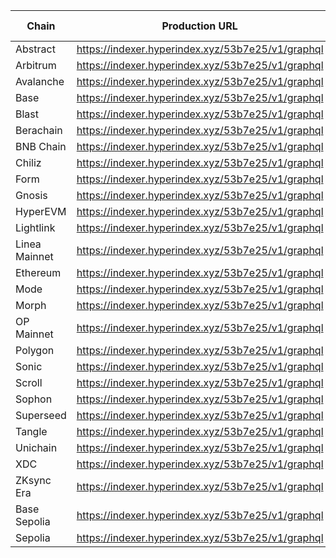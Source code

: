| Chain | Production URL | Playground URL | Explorer URL |
| -------- | -------------- | ----------- | ------------ |
| Abstract | https://indexer.hyperindex.xyz/53b7e25/v1/graphql | [Playground](https://cloud.hasura.io/public/graphiql?endpoint=https%3A%2F%2Findexer.hyperindex.xyz%2F53b7e25%2Fv1%2Fgraphql) | [Explorer](https://envio.dev/app/sablier-labs/lockup-envio) |
| Arbitrum | https://indexer.hyperindex.xyz/53b7e25/v1/graphql | [Playground](https://cloud.hasura.io/public/graphiql?endpoint=https%3A%2F%2Findexer.hyperindex.xyz%2F53b7e25%2Fv1%2Fgraphql) | [Explorer](https://envio.dev/app/sablier-labs/lockup-envio) |
| Avalanche | https://indexer.hyperindex.xyz/53b7e25/v1/graphql | [Playground](https://cloud.hasura.io/public/graphiql?endpoint=https%3A%2F%2Findexer.hyperindex.xyz%2F53b7e25%2Fv1%2Fgraphql) | [Explorer](https://envio.dev/app/sablier-labs/lockup-envio) |
| Base | https://indexer.hyperindex.xyz/53b7e25/v1/graphql | [Playground](https://cloud.hasura.io/public/graphiql?endpoint=https%3A%2F%2Findexer.hyperindex.xyz%2F53b7e25%2Fv1%2Fgraphql) | [Explorer](https://envio.dev/app/sablier-labs/lockup-envio) |
| Blast | https://indexer.hyperindex.xyz/53b7e25/v1/graphql | [Playground](https://cloud.hasura.io/public/graphiql?endpoint=https%3A%2F%2Findexer.hyperindex.xyz%2F53b7e25%2Fv1%2Fgraphql) | [Explorer](https://envio.dev/app/sablier-labs/lockup-envio) |
| Berachain | https://indexer.hyperindex.xyz/53b7e25/v1/graphql | [Playground](https://cloud.hasura.io/public/graphiql?endpoint=https%3A%2F%2Findexer.hyperindex.xyz%2F53b7e25%2Fv1%2Fgraphql) | [Explorer](https://envio.dev/app/sablier-labs/lockup-envio) |
| BNB Chain | https://indexer.hyperindex.xyz/53b7e25/v1/graphql | [Playground](https://cloud.hasura.io/public/graphiql?endpoint=https%3A%2F%2Findexer.hyperindex.xyz%2F53b7e25%2Fv1%2Fgraphql) | [Explorer](https://envio.dev/app/sablier-labs/lockup-envio) |
| Chiliz | https://indexer.hyperindex.xyz/53b7e25/v1/graphql | [Playground](https://cloud.hasura.io/public/graphiql?endpoint=https%3A%2F%2Findexer.hyperindex.xyz%2F53b7e25%2Fv1%2Fgraphql) | [Explorer](https://envio.dev/app/sablier-labs/lockup-envio) |
| Form | https://indexer.hyperindex.xyz/53b7e25/v1/graphql | [Playground](https://cloud.hasura.io/public/graphiql?endpoint=https%3A%2F%2Findexer.hyperindex.xyz%2F53b7e25%2Fv1%2Fgraphql) | [Explorer](https://envio.dev/app/sablier-labs/lockup-envio) |
| Gnosis | https://indexer.hyperindex.xyz/53b7e25/v1/graphql | [Playground](https://cloud.hasura.io/public/graphiql?endpoint=https%3A%2F%2Findexer.hyperindex.xyz%2F53b7e25%2Fv1%2Fgraphql) | [Explorer](https://envio.dev/app/sablier-labs/lockup-envio) |
| HyperEVM | https://indexer.hyperindex.xyz/53b7e25/v1/graphql | [Playground](https://cloud.hasura.io/public/graphiql?endpoint=https%3A%2F%2Findexer.hyperindex.xyz%2F53b7e25%2Fv1%2Fgraphql) | [Explorer](https://envio.dev/app/sablier-labs/lockup-envio) |
| Lightlink | https://indexer.hyperindex.xyz/53b7e25/v1/graphql | [Playground](https://cloud.hasura.io/public/graphiql?endpoint=https%3A%2F%2Findexer.hyperindex.xyz%2F53b7e25%2Fv1%2Fgraphql) | [Explorer](https://envio.dev/app/sablier-labs/lockup-envio) |
| Linea Mainnet | https://indexer.hyperindex.xyz/53b7e25/v1/graphql | [Playground](https://cloud.hasura.io/public/graphiql?endpoint=https%3A%2F%2Findexer.hyperindex.xyz%2F53b7e25%2Fv1%2Fgraphql) | [Explorer](https://envio.dev/app/sablier-labs/lockup-envio) |
| Ethereum | https://indexer.hyperindex.xyz/53b7e25/v1/graphql | [Playground](https://cloud.hasura.io/public/graphiql?endpoint=https%3A%2F%2Findexer.hyperindex.xyz%2F53b7e25%2Fv1%2Fgraphql) | [Explorer](https://envio.dev/app/sablier-labs/lockup-envio) |
| Mode | https://indexer.hyperindex.xyz/53b7e25/v1/graphql | [Playground](https://cloud.hasura.io/public/graphiql?endpoint=https%3A%2F%2Findexer.hyperindex.xyz%2F53b7e25%2Fv1%2Fgraphql) | [Explorer](https://envio.dev/app/sablier-labs/lockup-envio) |
| Morph | https://indexer.hyperindex.xyz/53b7e25/v1/graphql | [Playground](https://cloud.hasura.io/public/graphiql?endpoint=https%3A%2F%2Findexer.hyperindex.xyz%2F53b7e25%2Fv1%2Fgraphql) | [Explorer](https://envio.dev/app/sablier-labs/lockup-envio) |
| OP Mainnet | https://indexer.hyperindex.xyz/53b7e25/v1/graphql | [Playground](https://cloud.hasura.io/public/graphiql?endpoint=https%3A%2F%2Findexer.hyperindex.xyz%2F53b7e25%2Fv1%2Fgraphql) | [Explorer](https://envio.dev/app/sablier-labs/lockup-envio) |
| Polygon | https://indexer.hyperindex.xyz/53b7e25/v1/graphql | [Playground](https://cloud.hasura.io/public/graphiql?endpoint=https%3A%2F%2Findexer.hyperindex.xyz%2F53b7e25%2Fv1%2Fgraphql) | [Explorer](https://envio.dev/app/sablier-labs/lockup-envio) |
| Sonic | https://indexer.hyperindex.xyz/53b7e25/v1/graphql | [Playground](https://cloud.hasura.io/public/graphiql?endpoint=https%3A%2F%2Findexer.hyperindex.xyz%2F53b7e25%2Fv1%2Fgraphql) | [Explorer](https://envio.dev/app/sablier-labs/lockup-envio) |
| Scroll | https://indexer.hyperindex.xyz/53b7e25/v1/graphql | [Playground](https://cloud.hasura.io/public/graphiql?endpoint=https%3A%2F%2Findexer.hyperindex.xyz%2F53b7e25%2Fv1%2Fgraphql) | [Explorer](https://envio.dev/app/sablier-labs/lockup-envio) |
| Sophon | https://indexer.hyperindex.xyz/53b7e25/v1/graphql | [Playground](https://cloud.hasura.io/public/graphiql?endpoint=https%3A%2F%2Findexer.hyperindex.xyz%2F53b7e25%2Fv1%2Fgraphql) | [Explorer](https://envio.dev/app/sablier-labs/lockup-envio) |
| Superseed | https://indexer.hyperindex.xyz/53b7e25/v1/graphql | [Playground](https://cloud.hasura.io/public/graphiql?endpoint=https%3A%2F%2Findexer.hyperindex.xyz%2F53b7e25%2Fv1%2Fgraphql) | [Explorer](https://envio.dev/app/sablier-labs/lockup-envio) |
| Tangle | https://indexer.hyperindex.xyz/53b7e25/v1/graphql | [Playground](https://cloud.hasura.io/public/graphiql?endpoint=https%3A%2F%2Findexer.hyperindex.xyz%2F53b7e25%2Fv1%2Fgraphql) | [Explorer](https://envio.dev/app/sablier-labs/lockup-envio) |
| Unichain | https://indexer.hyperindex.xyz/53b7e25/v1/graphql | [Playground](https://cloud.hasura.io/public/graphiql?endpoint=https%3A%2F%2Findexer.hyperindex.xyz%2F53b7e25%2Fv1%2Fgraphql) | [Explorer](https://envio.dev/app/sablier-labs/lockup-envio) |
| XDC | https://indexer.hyperindex.xyz/53b7e25/v1/graphql | [Playground](https://cloud.hasura.io/public/graphiql?endpoint=https%3A%2F%2Findexer.hyperindex.xyz%2F53b7e25%2Fv1%2Fgraphql) | [Explorer](https://envio.dev/app/sablier-labs/lockup-envio) |
| ZKsync Era | https://indexer.hyperindex.xyz/53b7e25/v1/graphql | [Playground](https://cloud.hasura.io/public/graphiql?endpoint=https%3A%2F%2Findexer.hyperindex.xyz%2F53b7e25%2Fv1%2Fgraphql) | [Explorer](https://envio.dev/app/sablier-labs/lockup-envio) |
| Base Sepolia | https://indexer.hyperindex.xyz/53b7e25/v1/graphql | [Playground](https://cloud.hasura.io/public/graphiql?endpoint=https%3A%2F%2Findexer.hyperindex.xyz%2F53b7e25%2Fv1%2Fgraphql) | [Explorer](https://envio.dev/app/sablier-labs/lockup-envio) |
| Sepolia | https://indexer.hyperindex.xyz/53b7e25/v1/graphql | [Playground](https://cloud.hasura.io/public/graphiql?endpoint=https%3A%2F%2Findexer.hyperindex.xyz%2F53b7e25%2Fv1%2Fgraphql) | [Explorer](https://envio.dev/app/sablier-labs/lockup-envio) |

